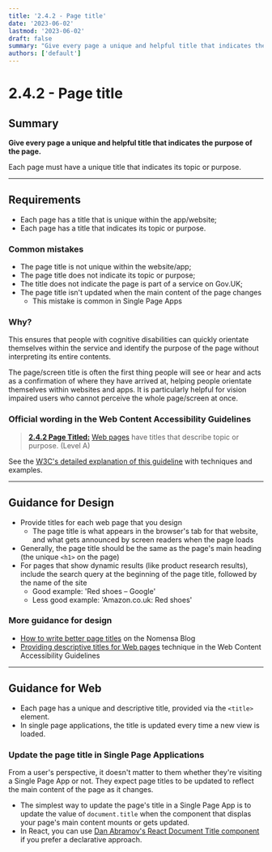 ```yaml
---
title: '2.4.2 - Page title'
date: '2023-06-02'
lastmod: '2023-06-02'
draft: false
summary: "Give every page a unique and helpful title that indicates the purpose of the page."
authors: ['default']
---
```


# 2.4.2 - Page title

## Summary

**Give every page a unique and helpful title that indicates the purpose of the page.**

Each page must have a unique title that indicates its topic or purpose.

---

## Requirements

* Each page has a title that is unique within the app/website;
* Each page has a title that indicates its topic or purpose.

### Common mistakes

* The page title is not unique within the website/app;
* The page title does not indicate its topic or purpose;
* The title does not indicate the page is part of a service on Gov.UK;
* The page title isn't updated when the main content of the page changes
  * This mistake is common in Single Page Apps

### Why?

This ensures that people with cognitive disabilities can quickly orientate themselves within the service and identify the purpose of the page without interpreting its entire contents.

The page/screen title is often the first thing people will see or hear and acts as a confirmation of where they have arrived at, helping people orientate themselves within websites and apps. It is particularly helpful for vision impaired users who cannot perceive the whole page/screen at once.

### Official wording in the Web Content Accessibility Guidelines

> [**2.4.2 Page Titled:**](https://www.w3.org/TR/UNDERSTANDING-WCAG20/navigation-mechanisms-title.html) [Web pages](https://www.w3.org/TR/UNDERSTANDING-WCAG20/navigation-mechanisms-title.html#webpagedef) have titles that describe topic or purpose. (Level A)

See the [W3C's detailed explanation of this guideline](https://www.w3.org/TR/UNDERSTANDING-WCAG20/navigation-mechanisms-title.html) with techniques and examples.

---

## Guidance for Design

* Provide titles for each web page that you design
  * The page title is what appears in the browser's tab for that website, and what gets announced by screen readers when the page loads
* Generally, the page title should be the same as the page's main heading (the unique `<h1>` on the page)
* For pages that show dynamic results (like product research results), include the search query at the beginning of the page title, followed by the name of the site
  * Good example: 'Red shoes – Google'
  * Less good example: 'Amazon.co.uk: Red shoes'

### More guidance for design

* [How to write better page titles](https://www.nomensa.com/blog/2013/how-to-write-better-page-titles) on the Nomensa Blog
* [Providing descriptive titles for Web pages](https://www.w3.org/TR/2016/NOTE-WCAG20-TECHS-20161007/G88) technique in the Web Content Accessibility Guidelines

---

## Guidance for Web

* Each page has a unique and descriptive title, provided via the `<title>` element.
* In single page applications, the title is updated every time a new view is loaded.

### Update the page title in Single Page Applications

From a user's perspective, it doesn't matter to them whether they're visiting a Single Page App or not. They expect page titles to be updated to reflect the main content of the page as it changes.

* The simplest way to update the page's title in a Single Page App is to update the value of `document.title` when the component that displas your page's main content mounts or gets updated.
* In React, you can use [Dan Abramov's React Document Title component](https://github.com/gaearon/react-document-title) if you prefer a declarative approach.
